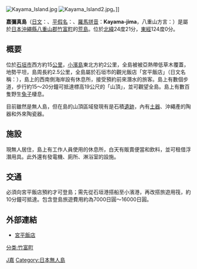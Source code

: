 {{noteTA
|1=zh-hans:千米; zh-hant:公里;
|2=zh-hans:米; zh-hant:公尺;
}}
[[File:Kayama_Island.jpg|thumbnail]]
[[File:Kayama_Island2.jpg|thumbnail]]。]]

'''嘉彌真島'''（[[日文|日文]]：'''{{lang|ja|嘉弥真島}}'''、[[平假名|平假名]]：'''{{lang|ja|かやまじま}}'''、[[日語羅馬字|羅馬拼音]]：''' Kayama-jima'''，八重山方言：{{lang|ryu|カヤマ島}}）是屬於[[日本|日本]][[沖繩縣|沖繩縣]][[八重山郡|八重山郡]][[竹富町|竹富町]]的[[荒島|荒島]]。位於[[北緯|北緯]]24度21分，[[東經|東經]]124度0分。

==概要==
位於[[石垣市|石垣市]]西方約15[[公里|公里]]，[[小濱島|小濱島]]東北方約2公里，全島被被亞熱帶低草木覆蓋，地勢平坦，島周長約2.5公里，全島屬於石垣市的觀光飯店「宮平飯店」（日文名稱：{{lang|ja|ホテルミヤヒラ}}），島上的西南側海岸設有休息所，接受預約前來潛水的旅客。島上有數個步道，步行約15～20分鐘可抵達標高19公尺的「山頂」，並可觀望全島。島上有數百隻野生[[兔子|兔子]]棲息。

目前雖然是無人島，但在島的山頂區域發現有是石積[[遺跡|遺跡]]，內有[[土器|土器]]、沖繩產的陶器和外來陶瓷器。

==施設==
現無人居住，島上有工作人員使用的休息所，白天有販賣便當和飲料，並可租借浮潛用具。此外還有發電機、廁所、淋浴室的設施。

==交通==
必須向宮平飯店預約才可登島；需先從石垣港搭船至小濱港，再改搭旅遊用筏，約10分鐘可抵達。包含登島旅遊費用約為7000日圓～16000日圓。

== 外部連結 ==
* [http://www.miyahira.co.jp/ 宮平飯店]{{Wayback|url=http://www.miyahira.co.jp/ |date=20201128222250 }}

{{八重山群島}}

[[Category:八重山群島|J嘉]]
[[Category:日本無人島|Category:日本無人島]]
[[分类:竹富町|分类:竹富町]]